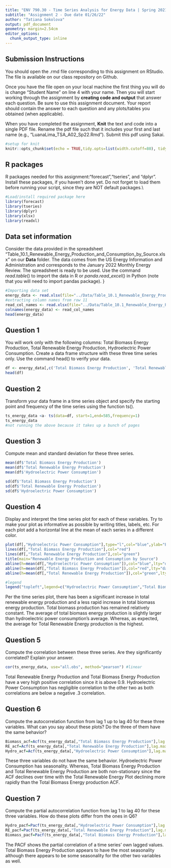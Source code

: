 ```yaml
---
title: "ENV 790.30 - Time Series Analysis for Energy Data | Spring 2021"
subtitle: "Assignment 2 - Due date 01/26/22"
author: "Tatiana Sokolova"
output: pdf_document
geometry: margin=2.54cm
editor_options: 
  chunk_output_type: inline
---
```


## Submission Instructions

You should open the .rmd file corresponding to this assignment on RStudio. The file is available on our class repository on Github.   

Once you have the file open on your local machine the first thing you will do is change "Student Name" on line 4 with your name. 
Then you will start working through the assignment by  **creating code and output** that answer each question. Be sure to use this assignment document. Your report should contain the answer to each question and any plots/tables you obtained (when applicable).

When you have completed the assignment, **Knit** the text and code into a single PDF file. Rename the pdf file such that it includes your first and last name (e.g., "LuanaLima_TSA_A02_Sp22.Rmd"). Submit this pdf using Sakai. 

```r
#setup for knit
knitr::opts_chunk$set(echo = TRUE,tidy.opts=list(width.cutoff=80), tidy=TRUE) 
```
## R packages

R packages needed for this assignment:"forecast","tseries", and "dplyr". Install these packages, if you haven't done yet. Do not forget to load them before running your script, since they are NOT default packages.\\

```r
#Load/install required package here
library(forecast)
library(tseries)
library(dplyr)
library(xlsx)
library(readxl)
```

## Data set information  

Consider the data provided in the spreadsheet "Table_10.1_Renewable_Energy_Production_and_Consumption_by_Source.xlsx" on our **Data** folder. The data comes from the US Energy Information and Administration and corresponds to the January 2022 Monthly Energy Review. The spreadsheet is ready to be used. Use the command $read.table()$ to import the data in R or $panda.read\_excel()$ in Python (note that you will need to import pandas package). }

```r
#Importing data set
energy_data <- read.xlsx(file="../Data/Table_10.1_Renewable_Energy_Production_and_Consumption_by_Source.xlsx",header=FALSE, startRow=13, sheetIndex=1)
#extracting column names from row 11
read_col_names <- read.xlsx(file="../Data/Table_10.1_Renewable_Energy_Production_and_Consumption_by_Source.xlsx",header=FALSE,startRow=11,endRow=11,sheetIndex=1)
colnames(energy_data) <- read_col_names
head(energy_data)

```


## Question 1
You will work only with the following columns: Total Biomass Energy Production, Total Renewable Energy Production, Hydroelectric Power Consumption. Create a data frame structure with these three time series only. Use the command head() to verify your data.

```r
df <- energy_data[,c('Total Biomass Energy Production', 'Total Renewable Energy Production','Hydroelectric Power Consumption')]
head(df)

```


## Question 2
Transform your data frame in a time series object and specify the starting point and frequency of the time series using the function ts().

```r
ts_energy_data <a- ts(data=df, start=1,end=585,frequency=1)
ts_energy_data
#not running the above because it takes up a bunch of pages
```


## Question 3
Compute mean and standard deviation for these three series.

```r
mean(df$'Total Biomass Energy Production')
mean(df$'Total Renewable Energy Production')
mean(df$'Hydroelectric Power Consumption')

sd(df$'Total Biomass Energy Production')
sd(df$'Total Renewable Energy Production')
sd(df$'Hydroelectric Power Consumption')
```


## Question 4
Display and interpret the time series plot for each of these variables. Try to make your plot as informative as possible by writing titles, labels, etc. For each plot add a horizontal line at the mean of each series in a different color.

```r
plot(df[,"Hydroelectric Power Consumption"],type="l",col="blue",ylab="Energy Production/Consumption (Trillion Btu)",ylim=c(0,1100)) 
lines(df[,"Total Biomass Energy Production"],col="red") 
lines(df[,"Total Renewable Energy Production"],col="green") 
title(main="Renewable Energy Production and Consumption by Source")
abline(h=mean(df[,"Hydroelectric Power Consumption"]),col="blue",lty="dashed")
abline(h=mean(df[,"Total Biomass Energy Production"]),col="red",lty="dashed")
abline(h=mean(df[,"Total Renewable Energy Production"]),col="green",lty="dashed")

#legend
legend("topleft",legend=c("Hydroelectric Power Consumption","Total Biomass Energy Production","Total Renewable Energy Production","Mean of each category"), lty=c("solid","solid","solid","dashed"),col=c("blue","red","green","black"))
```
Per the time series plot, there has been a significant increase in total renewable energy production and a less rapid increase in total biomass energy production. Total biomass production has remained relatively constant. The average of total biomass energy production is slightly larger than hydroelectric power consumption's average. Whereas, as expected, the average for Total Renewable Energy production is the highest.

## Question 5
Compute the correlation between these three series. Are they significantly correlated? Explain your answer.

```r
cor(ts_energy_data, use="all.obs", method="pearson") #linear
```
Total Renewable Energy Production and Total Biomass Energy Production have a very high positive correlation since it is above 0.9. Hydroelectric Power Consumption has negligible correlation to the other two as both correlations are below a negative .3 correlation.

## Question 6
Compute the autocorrelation function from lag 1 up to lag 40 for these three variables. What can you say about these plots? Do the three of them have the same behavior?

```r
Biomass_acf=Acf(ts_energy_data[,"Total Biomass Energy Production"],lag.max=40, type="correlation", plot=TRUE)
RE_acf=Acf(ts_energy_data[,"Total Renewable Energy Production"],lag.max=40, type="correlation", plot=TRUE)
Hydro_acf=Acf(ts_energy_data[,"Hydroelectric Power Consumption"],lag.max=40, type="correlation", plot=TRUE)


```
These three variables do not have the same behavior. Hydroelectric Power Consumption has seasonality. Whereas, Total Biomass Energy Production and Total Renewable Energy Production are both non-stationary since the ACF declines over time with the Total Renewable Energy Plot declining more rapidly than the Total Biomass Energy production ACF.

## Question 7
Compute the partial autocorrelation function from lag 1 to lag 40 for these three variables. How do these plots differ from the ones in Q6?

```r
Hydro_pacf=Pacf(ts_energy_data[,"Hydroelectric Power Consumption"],lag.max=40, plot=TRUE)
RE_pacf=Pacf(ts_energy_data[,"Total Renewable Energy Production"],lag.max=40, plot=TRUE)
Biomass_pacf=Pacf(ts_energy_data[,"Total Biomass Energy Production"],lag.max=40, plot=TRUE)

```

The PACF shows the partial correlation of a time series' own lagged values. Total Biomass Energy Production appears to have the most seasonality although there appears to be some seasonality for the other two variables as well.
